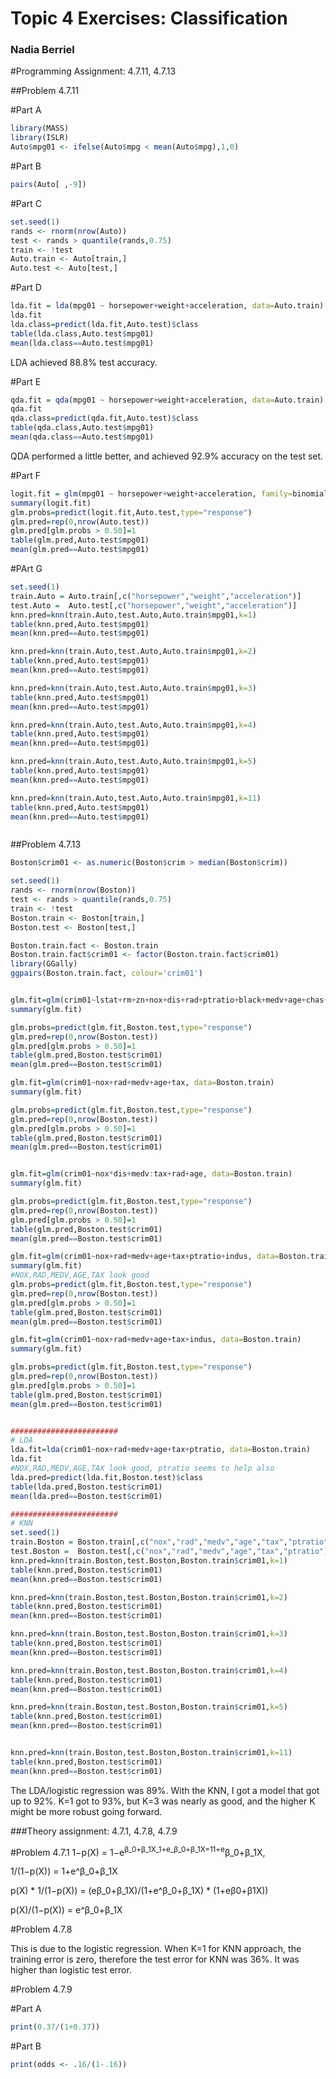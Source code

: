 # Topic 4 Exercises: Classification

### Nadia Berriel

#Programming Assignment: 4.7.11, 4.7.13

##Problem 4.7.11

#Part A
```r
library(MASS)
library(ISLR)
Auto$mpg01 <- ifelse(Auto$mpg < mean(Auto$mpg),1,0)
```

#Part B
```r
pairs(Auto[ ,-9])
```

#Part C
```r
set.seed(1)
rands <- rnorm(nrow(Auto))
test <- rands > quantile(rands,0.75)
train <- !test
Auto.train <- Auto[train,]
Auto.test <- Auto[test,]
```

#Part D
```r
lda.fit = lda(mpg01 ~ horsepower+weight+acceleration, data=Auto.train)
lda.fit
lda.class=predict(lda.fit,Auto.test)$class
table(lda.class,Auto.test$mpg01)
mean(lda.class==Auto.test$mpg01)
```
LDA achieved 88.8% test accuracy.

#Part E
```r
qda.fit = qda(mpg01 ~ horsepower+weight+acceleration, data=Auto.train)
qda.fit
qda.class=predict(qda.fit,Auto.test)$class
table(qda.class,Auto.test$mpg01)
mean(qda.class==Auto.test$mpg01)
```
QDA performed a little better, and achieved 92.9% accuracy on the test set.

#Part F
```r
logit.fit = glm(mpg01 ~ horsepower+weight+acceleration, family=binomial, data=Auto.train)
summary(logit.fit)
glm.probs=predict(logit.fit,Auto.test,type="response")
glm.pred=rep(0,nrow(Auto.test))
glm.pred[glm.probs > 0.50]=1
table(glm.pred,Auto.test$mpg01)
mean(glm.pred==Auto.test$mpg01)
```

#PArt G
```r
set.seed(1)
train.Auto = Auto.train[,c("horsepower","weight","acceleration")]
test.Auto =  Auto.test[,c("horsepower","weight","acceleration")]
knn.pred=knn(train.Auto,test.Auto,Auto.train$mpg01,k=1)
table(knn.pred,Auto.test$mpg01)
mean(knn.pred==Auto.test$mpg01)

knn.pred=knn(train.Auto,test.Auto,Auto.train$mpg01,k=2)
table(knn.pred,Auto.test$mpg01)
mean(knn.pred==Auto.test$mpg01)

knn.pred=knn(train.Auto,test.Auto,Auto.train$mpg01,k=3)
table(knn.pred,Auto.test$mpg01)
mean(knn.pred==Auto.test$mpg01)

knn.pred=knn(train.Auto,test.Auto,Auto.train$mpg01,k=4)
table(knn.pred,Auto.test$mpg01)
mean(knn.pred==Auto.test$mpg01)

knn.pred=knn(train.Auto,test.Auto,Auto.train$mpg01,k=5)
table(knn.pred,Auto.test$mpg01)
mean(knn.pred==Auto.test$mpg01)

knn.pred=knn(train.Auto,test.Auto,Auto.train$mpg01,k=11)
table(knn.pred,Auto.test$mpg01)
mean(knn.pred==Auto.test$mpg01)



```


##Problem 4.7.13
```r
Boston$crim01 <- as.numeric(Boston$crim > median(Boston$crim))

set.seed(1)
rands <- rnorm(nrow(Boston))
test <- rands > quantile(rands,0.75)
train <- !test
Boston.train <- Boston[train,]
Boston.test <- Boston[test,]

Boston.train.fact <- Boston.train
Boston.train.fact$crim01 <- factor(Boston.train.fact$crim01)
library(GGally)
ggpairs(Boston.train.fact, colour='crim01')


glm.fit=glm(crim01~lstat+rm+zn+nox+dis+rad+ptratio+black+medv+age+chas+indus+tax, data=Boston.train)
summary(glm.fit)

glm.probs=predict(glm.fit,Boston.test,type="response")
glm.pred=rep(0,nrow(Boston.test))
glm.pred[glm.probs > 0.50]=1
table(glm.pred,Boston.test$crim01)
mean(glm.pred==Boston.test$crim01)

glm.fit=glm(crim01~nox+rad+medv+age+tax, data=Boston.train)
summary(glm.fit)

glm.probs=predict(glm.fit,Boston.test,type="response")
glm.pred=rep(0,nrow(Boston.test))
glm.pred[glm.probs > 0.50]=1
table(glm.pred,Boston.test$crim01)
mean(glm.pred==Boston.test$crim01)


glm.fit=glm(crim01~nox*dis+medv:tax+rad+age, data=Boston.train)
summary(glm.fit)

glm.probs=predict(glm.fit,Boston.test,type="response")
glm.pred=rep(0,nrow(Boston.test))
glm.pred[glm.probs > 0.50]=1
table(glm.pred,Boston.test$crim01)
mean(glm.pred==Boston.test$crim01)

glm.fit=glm(crim01~nox+rad+medv+age+tax+ptratio+indus, data=Boston.train)
summary(glm.fit)
#NOX,RAD,MEDV,AGE,TAX look good
glm.probs=predict(glm.fit,Boston.test,type="response")
glm.pred=rep(0,nrow(Boston.test))
glm.pred[glm.probs > 0.50]=1
table(glm.pred,Boston.test$crim01)
mean(glm.pred==Boston.test$crim01)

glm.fit=glm(crim01~nox+rad+medv+age+tax+indus, data=Boston.train)
summary(glm.fit)

glm.probs=predict(glm.fit,Boston.test,type="response")
glm.pred=rep(0,nrow(Boston.test))
glm.pred[glm.probs > 0.50]=1
table(glm.pred,Boston.test$crim01)
mean(glm.pred==Boston.test$crim01)


########################
# LDA
lda.fit=lda(crim01~nox+rad+medv+age+tax+ptratio, data=Boston.train)
lda.fit
#NOX,RAD,MEDV,AGE,TAX look good, ptratio seems to help also
lda.pred=predict(lda.fit,Boston.test)$class
table(lda.pred,Boston.test$crim01)
mean(lda.pred==Boston.test$crim01)

########################
# KNN
set.seed(1)
train.Boston = Boston.train[,c("nox","rad","medv","age","tax","ptratio")]
test.Boston =  Boston.test[,c("nox","rad","medv","age","tax","ptratio")]
knn.pred=knn(train.Boston,test.Boston,Boston.train$crim01,k=1)
table(knn.pred,Boston.test$crim01)
mean(knn.pred==Boston.test$crim01)

knn.pred=knn(train.Boston,test.Boston,Boston.train$crim01,k=2)
table(knn.pred,Boston.test$crim01)
mean(knn.pred==Boston.test$crim01)

knn.pred=knn(train.Boston,test.Boston,Boston.train$crim01,k=3)
table(knn.pred,Boston.test$crim01)
mean(knn.pred==Boston.test$crim01)

knn.pred=knn(train.Boston,test.Boston,Boston.train$crim01,k=4)
table(knn.pred,Boston.test$crim01)
mean(knn.pred==Boston.test$crim01)

knn.pred=knn(train.Boston,test.Boston,Boston.train$crim01,k=5)
table(knn.pred,Boston.test$crim01)
mean(knn.pred==Boston.test$crim01)


knn.pred=knn(train.Boston,test.Boston,Boston.train$crim01,k=11)
table(knn.pred,Boston.test$crim01)
mean(knn.pred==Boston.test$crim01)

```


The LDA/logistic regression was 89%. With the KNN, I got a model that got up to 92%. K=1 got to 93%, but K=3 was nearly as good, and the higher K might be more robust going forward.


###Theory assignment: 4.7.1, 4.7.8, 4.7.9

#Problem 4.7.1
1−p(X) = 1−e^β_0+β_1X_1+e_β_0+β_1X=11+e^β_0+β_1X,

1/(1−p(X)) = 1+e^β_0+β_1X

p(X) * 1/(1−p(X)) = (eβ_0+β_1X)/(1+e^β_0+β_1X) * (1+eβ0+β1X))

p(X)/(1−p(X)) = e^β_0+β_1X


#Problem 4.7.8

This is due to the logistic regression. When K=1 for KNN approach, the training error is zero, therefore the test error for KNN was 36%. It was higher than logistic test error.

#Problem 4.7.9

#Part A
```r
print(0.37/(1+0.37))
```

#Part B
```r
print(odds <- .16/(1-.16))
```
